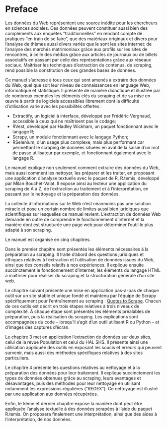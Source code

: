 # Preface {.unnumbered}

Les données du Web représentent une source inédite pour les chercheurs en sciences sociales. Ces données peuvent constituer aussi bien des compléments aux enquêtes "traditionnelles" en rendant compte de pratiques "en train de se faire", que des matériaux originaux et divers pour l'analyse de thèmes aussi divers variés que le sont les sites internet: de l'analyse des marchés matrimoniaux grâce aux profils sur les sites de rencontres, à celle des médias grâce aux articles de journaux ou de billets associatifs en passant par celle des représentations grâce aux réseaux sociaux. Maîtriser les techniques d'extraction de contenus, de scraping, rend possible la constitution de ces grandes bases de données.

Ce manuel s'adresse à tous ceux qui sont amenés à extraire des données du Web, quel que soit leur niveau de connaissances en language Web, informatique et statistique. Il présente de manière didactique et illustrée par de nombreux exemples les éléments clés du scraping et de sa mise en œuvre à partir de logiciels accessibles librement dont la difficulté d'utilisation varie avec les possibilités offertes : 

* Extractify, un logiciel à interface, développé par Frédéric Vergnaud, accessible à ceux qui ne maîtrisent pas le codage; 
* RVest, développé par Hadley Wickham, un paquet fonctionnant avec le langage R; 
* Scrapy, un module fonctionnant avec le langage Python; 
* RSelenium, d'un usage plus complexe, mais plus performant car permettant le scraping de données situées en aval de la saisie d'un mot de passe utilisateur par exemple, et fonctionnant également avec le langage R.

Le manuel explique non seulement comment extraire des données du Web, mais aussi comment les nettoyer, les préparer et les traiter, en proposant une application d'analyse textuelle avec le paquet de R, R.temis, développé par Milan Bouchet-Valat. Il expose ainsi au lecteur une application du scraping de A à Z, de l'extraction au traitement et à l'interprétation, en passant par le nettoyage et la préparation des données.

La collecte d'informations sur le Web n'est néanmoins pas une solution miracle et pose un certain nombre de limites aussi bien juridiques que scientifiques sur lesquelles ce manuel revient. L'extraction de données Web demande en outre de comprendre le fonctionnement d'internet et la manière dont est structurée une page web pour déterminer l'outil le plus adapté à son scraping.

Le manuel est organisé en cinq chapitres.

Dans le premier chapitre sont présentés les éléments nécessaires à la préparation au scraping. Il traite d'abord des questions juridiques et éthiques relatives à l'extraction et l'utilisation de données issues du Web, ainsi que des conseils relatifs à nos expériences. Il explique ensuite succinctement le fonctionnement d'internet, les éléments du langage HTML à maîtriser pour réaliser du scraping et la structuration générale d'un site web.

Le chapitre suivant présente une mise en application pas-à-pas de chaque outil sur un site stable et unique fondé et maintenu par l'équipe de Scrapy spécifiquement pour l'entraînement au scraping : [Quotes to Scrape](http://quotes.toscrape.com/). Chacun de ces outils est décrit en trois étapes relatives à trois niveaux de complexité. À chaque étape sont présentés les éléments préalables de préparation, puis la réalisation du scraping. Les explications sont accompagnées du code -- lorsqu'il s'agit d'un outil utilisant R ou Python -- et d'images des captures d'écran.

Le chapitre 3 met en application l'extraction de données sur deux sites, celui de la revue Population et celui du HAL SHS. Il présente ainsi une utilisation appliquée des outils en exposant les soucis et erreurs qui peuvent survenir, mais aussi des méthodes spécifiques relatives à des sites particuliers.

Le chapitre 4 présente les questions relatives au nettoyage et à la préparation des données pour leur traitement. Il explique succinctement les types de données obtenues grâce au scraping, leurs avantages et désavantages, puis des méthodes pour leur nettoyage en utilisant notamment les expressions régulières ("REGEX"). Ce nettoyage est illustré par une application aux données récupérées.

Enfin, le 5ème et dernier chapitre expose la manière dont peut être appliquée l'analyse textuelle à des données scrapées à l'aide du paquet R.temis. On proposera finalement une interprétation, ainsi que des aides à l'interprétation, de nos données.
